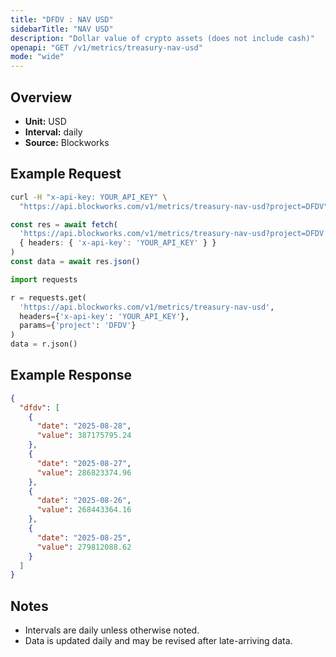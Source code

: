 ```yaml
---
title: "DFDV : NAV USD"
sidebarTitle: "NAV USD"
description: "Dollar value of crypto assets (does not include cash)"
openapi: "GET /v1/metrics/treasury-nav-usd"
mode: "wide"
---
```


## Overview

- **Unit:** USD
- **Interval:** daily
- **Source:** Blockworks

## Example Request

<CodeGroup>

```bash cURL
curl -H "x-api-key: YOUR_API_KEY" \
  "https://api.blockworks.com/v1/metrics/treasury-nav-usd?project=DFDV"
```

```typescript TypeScript
const res = await fetch(
  'https://api.blockworks.com/v1/metrics/treasury-nav-usd?project=DFDV',
  { headers: { 'x-api-key': 'YOUR_API_KEY' } }
)
const data = await res.json()
```

```python Python
import requests

r = requests.get(
  'https://api.blockworks.com/v1/metrics/treasury-nav-usd',
  headers={'x-api-key': 'YOUR_API_KEY'},
  params={'project': 'DFDV'}
)
data = r.json()
```

</CodeGroup>

## Example Response

```json
{
  "dfdv": [
    {
      "date": "2025-08-28",
      "value": 387175795.24
    },
    {
      "date": "2025-08-27",
      "value": 286823374.96
    },
    {
      "date": "2025-08-26",
      "value": 268443364.16
    },
    {
      "date": "2025-08-25",
      "value": 279812088.62
    }
  ]
}
```

## Notes
- Intervals are daily unless otherwise noted.
- Data is updated daily and may be revised after late-arriving data.
